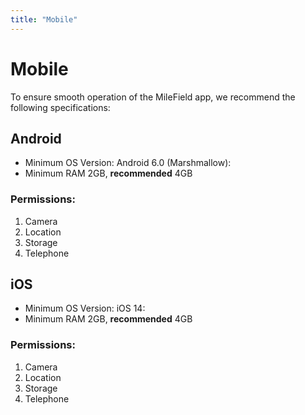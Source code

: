 ```yaml
---
title: "Mobile"
---
```


# Mobile

To ensure smooth operation of the MileField app, we recommend the following specifications:

## Android

- Minimum OS Version: Android 6.0 (Marshmallow):
- Minimum RAM 2GB, **recommended** 4GB

### Permissions:

1. Camera
2. Location
3. Storage
4. Telephone

## iOS

- Minimum OS Version: iOS 14:
- Minimum RAM 2GB, **recommended** 4GB

### Permissions:

1. Camera
2. Location
3. Storage
4. Telephone
